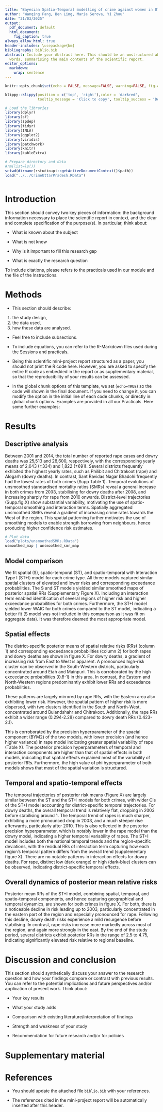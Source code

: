 ```yaml
---
title: "Bayesian Spatio-Temporal modelling of crime against women in Uttar Pradesh"
author: "Wanqing Fang, Ben Ling, Maria Serova, Yi Zhou"
date: "31/03/2025"
output: 
  pdf_document: default
  html_document:
    fig_caption: true
always_allow_html: true
header-includes: \usepackage{bm}
bibliography: biblio.bib
abstract: Include your Abstract here. This should be an unstructured abstract of 200
  words, summarising the main contents of the scientific report.
editor_options:
  markdown:
    wrap: sentence
---
```


```{=tex}
\pagenumbering{gobble} 
\pagenumbering{arabic}
```
```r
knitr::opts_chunk$set(echo = FALSE, message=FALSE, warning=FALSE, fig.align = "center", class.source='klippy')
```

```r
klippy::klippy(position = c('top', 'right'),color = 'darkred',
               tooltip_message = 'Click to copy', tooltip_success = 'Done')
```

```r
# Load the libraries 
library(dplyr)        
library(sf)           
library(spdep)        
library(tidyr)        
library(INLA)         
library(ggplot2)      
library(viridis)    
library(patchwork)    
library(knitr)
library(kableExtra)

# Prepare directory and data
#rm(list=ls())
setwd(dirname(rstudioapi::getActiveDocumentContext()$path))
load("../../CrimeUttarPradesh.RData")
```

```r

```

# Introduction

This section should convey two key pieces of information: the background information necessary to place the scientific report in context, and the clear and complete specification of the purpose(s).
In particular, think about:

-   What is known about the subject

-   What is not know

-   Why is it important to fill this research gap

-   What is exactly the research question

To include citations, please refers to the practicals used in our module and the file of the Instructions.

# Methods

-   This section should describe:

(1) the study design,
(2) the data used,
(3) how these data are analysed.

-   Feel free to include subsections.

-   To include equations, you can refer to the R-Markdown files used during the Sessions and practicals.

-   Being this scientific mini-project report structured as a paper, you should not print the R code here.
    However, you are asked to specify the entire R code as embedded in the report or as supplementary material, so that the reproducibility of your results can be assessed.

-   In the global chunk options of this template, we set (`echo=TRUE`) so the code will shown in the final document.
    If you need to change it, you can modify the option in the initial line of each code chunks, or directly in global chunk options.
    Examples are provided in all our Practicals.
    Here some further examples:

# Results

## Descriptive analysis

Between 2001 and 2014, the total number of reported rape cases and dowry deaths was 25,513 and 28,600, respectively, with the corresponding yearly means of 2,043 (±334) and 1,822 (±691).
Several districts frequently exhibited the highest yearly rates, such as Philibit and Chitrakoot (rape) and Alogarh (dowry deaths).
In contrast, Sant Ravidas Nagar Bhadohi frequently had the lowest rates of both crimes (Supp Table 1).
Temporal evolutions of unsmoothed standardised mortality ratios (SMRs) reveal a general increase in both crimes from 2003, stabilising for dowry deaths after 2008, and increasing sharply for rape from 2010 onwards.
District-level trajectories (Supp.fig.X) show substantial variability, motivating the use of spatio-temporal smoothing and interaction terms.
Spatially aggregated unsmoothed SMRs reveal a gradient of increasing crime rates towards the West of the region.
This spatial patterning further motivates the use of smoothing models to enable strength borrowing from neighbours, hence producing higher confidence risk estimates.

```r
# Plot data
load("plots/unsmoothedSMRs.RData")
usmoothed_map | unsmoothed_smr_map
```

## Model comparison

We fit spatial (S), spatio-temporal (ST), and spatio-temporal with Interaction Type I (ST+I) model for each crime type.
All three models captured similar spatial clusters of elevated and lower risks and corresponding exceedance probabilities.
The S and ST models yielded similar smoothed maps of posterior spatial RRs (Supplementary Figure X).
Including an interaction term enabled identification of several regions of higher risk and higher exceedance probabilities for both crimes.
Furthermore, the ST+I model yielded lower WAIC for both crimes compared to the ST model, indicating a better fit (S model was not included in this comparison as it was fit on aggregate data).
It was therefore deemed the most appropriate model.

## Spatial effects

The district-specific posterior means of spatial relative risks (RRs) (column 1) and corresponding exceedance probabilities (column 2) for both rapes and dowry deaths are shown in figure X.
For dowry deaths, a gradient of increasing risk from East to West is apparent.
A pronounced high-risk cluster can be observed in the South-Western districts, particularly concentrated around Etah and Mainpuri.
This is corroborated by the high exceedance probabilities (0.8-1) in this area.
In contrast, the Eastern and North-Western regions predominantly exhibit lower RRs and exceedance probabilities.

These patterns are largely mirrored by rape RRs, with the Eastern area also exhibiting lower risk.
However, the spatial pattern of higher risk is more dispersed, with two clusters identified in the South and North-West, concentrated around Bulandshahr and Chitrakoot.
Additionally, the rape RRs exhibit a wider range (0.294-2.28) compared to dowry death RRs (0.423-2.1).

This is corroborated by the precision hyperparameter of the spacial component (BYM2) of the two models, with lower precision (and hence higher variance) in rape model indicating greater spatial variability of rape (Table X).
The posterior precision hyperparameters of temporal and interaction components are higher than that of spatial effects in both models, indicating that spatial effects explained most of the variability of posterior RRs.
Furthermore, the high value of phi hyperparameter of both models shows that most of the spatial variation is structured.

## Temporal and spatio-temporal effects

The temporal trajectories of posterior risk means (Figure X) are largely similar between the ST and the ST+I models for both crimes, with wider CIs of the ST+I model accounting for district-specific temporal trajectories.
For dowry deaths, the overall temporal trend is relatively flat, dropping in 2003 before stabilising around 1.
The temporal trend of rapes is much sharper, exhibiting a more pronounced drop in 2003, and a much steeper rise afterwards, particularly after 2010.
This is also reflected in the posterior precision hyperparameter, which is notably lower in the rape model than the dowry model, indicating a higher temporal variability of rapes.
The ST+I model includes both the national temporal trends and the region-specific deviations, with the residual RRs of interaction term capturing how each region’s temporal pattern differs from the overall trend (supplementary figure X).
There are no notable patterns in interaction effects for dowry deaths.
For rape, distinct low (dark orange) or high (dark-blue) clusters can be observed, indicating district-specific temporal effects.

## Overall dynamics of posterior mean relative risks

Posterior mean RRs of the ST+I model, combining spatial, temporal, and spatio-temporal components, and hence capturing geographical and temporal dynamics, are shown for both crimes in figure X.
For both, there is a noticeable decline in risk leading up to 2003, particularly concentrated in the eastern part of the region and especially pronounced for rape.
Following this decline, dowry death risks experience a mild resurgence before stabilising.
In contrast, rape risks increase more markedly across most of the region, and again more strongly in the east.
By the end of the study period, several districts exhibit posterior RRs in the range of 2.5 to 4.75, indicating significantly elevated risk relative to regional baseline.

# Discussion and conclusion

This section should synthetically discuss your answer to the research question and how your findings compare or contrast with previous results.
You can refer to the potential implications and future perspectives and/or application of present work.
Think about:

-   Your key results

-   What your study adds

-   Comparison with existing literature/interpretation of findings

-   Strength and weakness of your study

-   Recommendation for future research and/or for policies

# Supplementary material

# References

-   You should update the attached file `biblio.bib` with your references.

-   The references cited in the mini-project report will be automatically inserted after this header.
